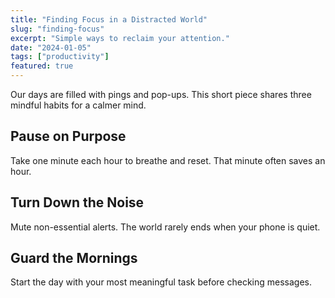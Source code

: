 ```yaml
---
title: "Finding Focus in a Distracted World"
slug: "finding-focus"
excerpt: "Simple ways to reclaim your attention."
date: "2024-01-05"
tags: ["productivity"]
featured: true
---
```


Our days are filled with pings and pop-ups. This short piece shares three mindful habits for a calmer mind.

## Pause on Purpose

Take one minute each hour to breathe and reset. That minute often saves an hour.

## Turn Down the Noise

Mute non-essential alerts. The world rarely ends when your phone is quiet.

## Guard the Mornings

Start the day with your most meaningful task before checking messages.

